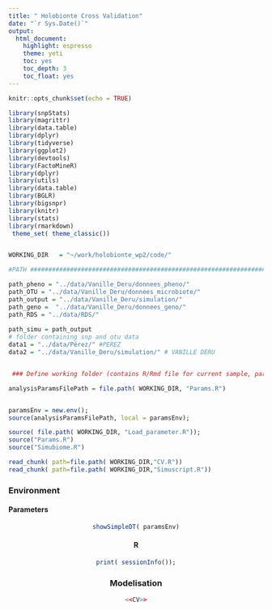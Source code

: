 ```yaml
---
title: " Holobionte Cross Validation"
date: "`r Sys.Date()`"
output:
  html_document:
    highlight: espresso
    theme: yeti
    toc: yes
    toc_depth: 3
    toc_float: yes
---
```


```r
knitr::opts_chunk$set(echo = TRUE)
```

```r


library(snpStats)
library(magrittr)
library(data.table)
library(dplyr)
library(tidyverse)
library(ggplot2)
library(devtools)
library(FactoMineR)
library(dplyr)
library(utils)
library(data.table)
library(BGLR)
library(bigsnpr)
library(knitr)
library(stats)
library(rmarkdown)
 theme_set( theme_classic())



```

[//]: # "Load the various chunks in the various files"
```r
WORKING_DIR   = "~/work/holobionte_wp2/code/"

#PATH ##########################################################################

path_pheno = "../data/Vanille_Deru/donnees_pheno/"
path_OTU = "../data/Vanille_Deru/donnees_microbiote/"
path_output = "../data/Vanille_Deru/simulation/" 
path_geno =  "../data/Vanille_Deru/donnees_geno/"
path_RDS = "../data/RDS/"
 
path_simu = path_output
# folder containing snp and otu data
data1 = "../data/Pérez/" #PEREZ
data2 = "../data/Vanille_Deru/simulation/" # VANILLE DERU


 ### Define working folder (contains R/Rmd file for current sample, parent contains global project files)

analysisParamsFilePath = file.path( WORKING_DIR, "Params.R")


paramsEnv = new.env();
source(analysisParamsFilePath, local = paramsEnv);

source( file.path( WORKING_DIR, "Load_parameter.R"));
source("Params.R")
source("Simubiome.R")

read_chunk( path=file.path( WORKING_DIR,"CV.R"))
read_chunk( path=file.path( WORKING_DIR,"Simuscript.R"))


```



### Environment  {.tabset}

#### Parameters 

<center>
```r

showSimpleDT( paramsEnv)
```



#### R

```r
print( sessionInfo());

```


### Modelisation

``` r

<<CV>>
```
